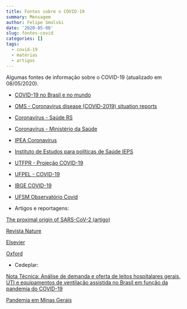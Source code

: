 ```yaml
---
title: Fontes sobre o COVID-19
summary: Mensagem
author: Felipe Smolski
date: '2020-05-08'
slug: fontes-covid
categories: []
tags:
  - covid-19
  - matérias
  - artigos
---
```


Algumas fontes de informação sobre o COVID-19 (atualizado em 08/05/2020).

- [COVID-19 no Brasil e no mundo](https://smolski.github.io/covid19/)

- [OMS - Coronavirus disease (COVID-2019) situation reports ](https://www.who.int/emergencies/diseases/novel-coronavirus-2019/situation-reports)

- [Coronavírus - Saúde RS](https://saude.rs.gov.br/coronavirus)

- [Coronavírus - Ministério da Saúde](https://coronavirus.saude.gov.br/)

- [IPEA Coronavírus](https://www.ipea.gov.br/coronavirus/)

- [Instituto  de Estudos para políticas de Saúde IEPS](https://ieps.org.br/)

- [UTFPR - Projeção COVID-19](https://covid.sh.utfpr.edu.br/projecao-covid-19/)

- [UFPEL - COVID-19](https://wp.ufpel.edu.br/covid19/)

- [IBGE COVID-19](https://covid19.ibge.gov.br/)

- [UFSM Observatório Covid](https://www.ufsm.br/coronavirus/observatorio/)

- Artigos e reportagens: 

[The proximal origin of SARS-CoV-2 (artigo)](https://www.nature.com/articles/s41591-020-0820-9?fbclid=IwAR2VG_mN3ELvvlohyDQgfNXjMP8cd0BCAN2HgIESaH9MzglCv0r_27AFZec)

[Revista Nature](https://www.nature.com/collections/hajgidghjb)

[Elsevier](https://www.elsevier.com/connect/coronavirus-information-center)

[Oxford](https://academic.oup.com/journals/pages/coronavirus)


- Cedeplar:

[Nota Técnica: Análise de demanda e oferta de leitos hospitalares gerais, UTI e equipamentos de ventilação assistida no Brasil em função da pandemia do COVID-19](https://geesc.cedeplar.ufmg.br/wp-content/uploads/2020/03/Nota-tecnica-final-COVID-19-revisado2.pdf)

[Pandemia em Minas Gerais](https://geesc.cedeplar.ufmg.br/pandemia-por-covid-19-em-minas-gerais-atualizado/)

